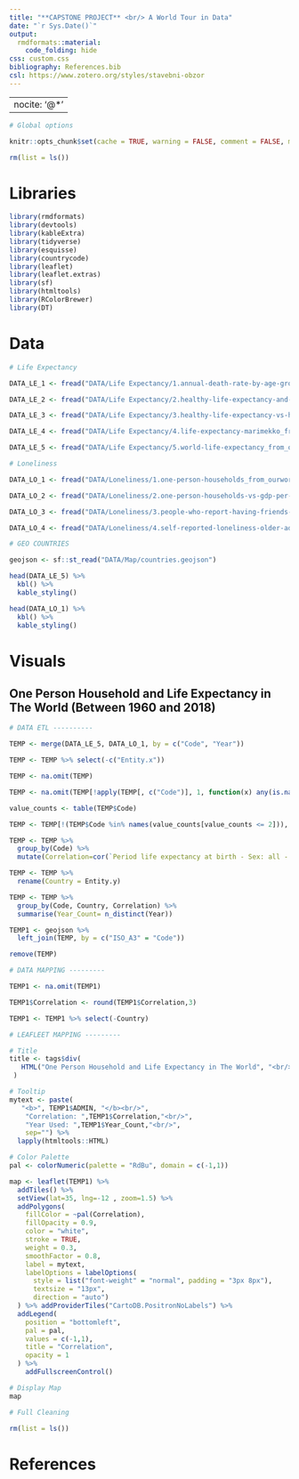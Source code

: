 ```yaml
---
title: "**CAPSTONE PROJECT** <br/> A World Tour in Data"
date: "`r Sys.Date()`"
output: 
  rmdformats::material:
    code_folding: hide
css: custom.css
bibliography: References.bib  
csl: https://www.zotero.org/styles/stavebni-obzor
---
```


---
nocite: '@*'
---

```{=html}
<style>
.html-widget {
    margin: auto;
}
</style>
```
```r

# Global options

knitr::opts_chunk$set(cache = TRUE, warning = FALSE, comment = FALSE, message = FALSE)

rm(list = ls())
```

# **Libraries**

```r

library(rmdformats)
library(devtools)
library(kableExtra)
library(tidyverse)
library(esquisse)
library(countrycode)
library(leaflet)
library(leaflet.extras)
library(sf)
library(htmltools)
library(RColorBrewer)
library(DT)

```

# **Data**

```r

# Life Expectancy

DATA_LE_1 <- fread("DATA/Life Expectancy/1.annual-death-rate-by-age-group_from_ourworldindata-org_24.02.2024.csv")

DATA_LE_2 <- fread("DATA/Life Expectancy/2.healthy-life-expectancy-and-years-lived-with-disabilityhealthy-life-expectancy-vs-health-expenditure-per-capita_from_ourworldindata-org_24.02.2024.csv")

DATA_LE_3 <- fread("DATA/Life Expectancy/3.healthy-life-expectancy-vs-health-expenditure-per-capita_from_ourworldindata-org_24.02.2024.csv")

DATA_LE_4 <- fread("DATA/Life Expectancy/4.life-expectancy-marimekko_from_ourworldindata-org_24.02.2024.csv")

DATA_LE_5 <- fread("DATA/Life Expectancy/5.world-life-expectancy_from_ourworldindata-org_24.02.2024.csv")

# Loneliness

DATA_LO_1 <- fread("DATA/Loneliness/1.one-person-households_from_ourworldindata-org_24.02.2025.csv")

DATA_LO_2 <- fread("DATA/Loneliness/2.one-person-households-vs-gdp-per-capita_from_ourworldindata-org_25.02.2024.csv")

DATA_LO_3 <- fread("DATA/Loneliness/3.people-who-report-having-friends-or-relatives-they-can-count-on_from_ourworldindata-org_24.02.2024.csv")

DATA_LO_4 <- fread("DATA/Loneliness/4.self-reported-loneliness-older-adults_from_ourworldindata-org_24.02.2024.csv")

# GEO COUNTRIES

geojson <- sf::st_read("DATA/Map/countries.geojson")


```

```r

head(DATA_LE_5) %>%
  kbl() %>%
  kable_styling()

head(DATA_LO_1) %>%
  kbl() %>%
  kable_styling()

```

# **Visuals**

## One Person Household and Life Expectancy in The World (Between 1960 and 2018)

```r

# DATA ETL ----------

TEMP <- merge(DATA_LE_5, DATA_LO_1, by = c("Code", "Year"))

TEMP <- TEMP %>% select(-c("Entity.x"))

TEMP <- na.omit(TEMP)

TEMP <- na.omit(TEMP[!apply(TEMP[, c("Code")], 1, function(x) any(is.na(x) | x == "")), ])

value_counts <- table(TEMP$Code)

TEMP <- TEMP[!(TEMP$Code %in% names(value_counts[value_counts <= 2])), ]

TEMP <- TEMP %>%
  group_by(Code) %>%
  mutate(Correlation=cor(`Period life expectancy at birth - Sex: all - Age: 0`, `Share of one person households`)) %>% ungroup()

TEMP <- TEMP %>%
  rename(Country = Entity.y)

TEMP <- TEMP %>%
  group_by(Code, Country, Correlation) %>%
  summarise(Year_Count= n_distinct(Year))

TEMP1 <- geojson %>%
  left_join(TEMP, by = c("ISO_A3" = "Code"))

remove(TEMP)

# DATA MAPPING ---------

TEMP1 <- na.omit(TEMP1)

TEMP1$Correlation <- round(TEMP1$Correlation,3)

TEMP1 <- TEMP1 %>% select(-Country)

# LEAFLEET MAPPING ---------

# Title
title <- tags$div(
   HTML("One Person Household and Life Expectancy in The World", "<br/>", "Between 1960 and 2018")
 )  

# Tooltip
mytext <- paste(
   "<b>", TEMP1$ADMIN, "</b><br/>",
    "Correlation: ",TEMP1$Correlation,"<br/>", 
    "Year Used: ",TEMP1$Year_Count,"<br/>", 
    sep="") %>%
  lapply(htmltools::HTML)

# Color Palette
pal <- colorNumeric(palette = "RdBu", domain = c(-1,1))

map <- leaflet(TEMP1) %>%
  addTiles() %>% 
  setView(lat=35, lng=-12 , zoom=1.5) %>%
  addPolygons(
    fillColor = ~pal(Correlation),
    fillOpacity = 0.9,
    color = "white",
    stroke = TRUE,
    weight = 0.3,
    smoothFactor = 0.8,
    label = mytext,
    labelOptions = labelOptions( 
      style = list("font-weight" = "normal", padding = "3px 8px"), 
      textsize = "13px", 
      direction = "auto")
  ) %>% addProviderTiles("CartoDB.PositronNoLabels") %>%
  addLegend(
    position = "bottomleft",
    pal = pal,
    values = c(-1,1),
    title = "Correlation",
    opacity = 1
  ) %>%
    addFullscreenControl()

# Display Map
map

```

```r

# Full Cleaning

rm(list = ls())

```

# **References**
